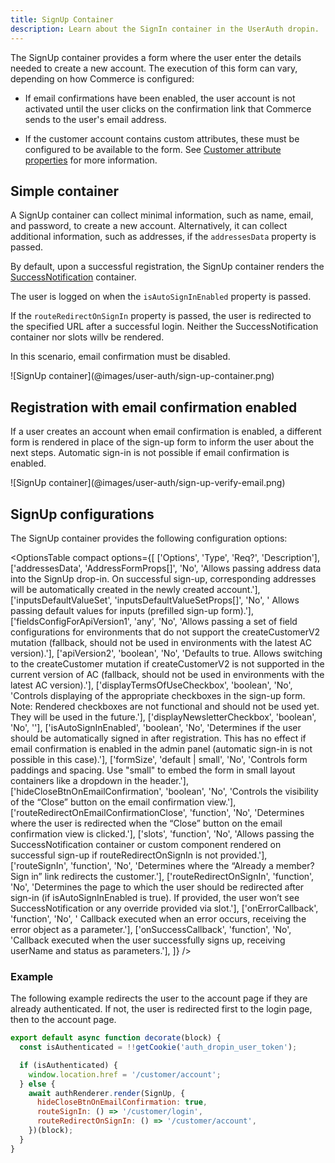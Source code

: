 ```yaml
---
title: SignUp Container
description: Learn about the SignIn container in the UserAuth dropin.
---
```



The SignUp container provides a form where the user enter the details needed to create a new account. The execution of this form can vary, depending on how Commerce is configured:

* If email confirmations have been enabled, the user account is not activated until the user clicks on the confirmation link that Commerce sends to the user's email address.

* If the customer account contains custom attributes, these must be configured to be available to the form. See [Customer attribute properties](https://experienceleague.adobe.com/en/docs/commerce-admin/customers/customer-accounts/attributes/attribute-properties) for more information.

## Simple container

A SignUp container can collect minimal information, such as name, email, and password, to create a new account. Alternatively, it can collect additional information, such as addresses, if the `addressesData` property is passed.

By default, upon a successful registration, the SignUp container renders the [SuccessNotification](https://experienceleague.adobe.com/developer/commerce/storefront/dropins/user-auth/containers/success-notification/) container. 

The user is logged on when the `isAutoSignInEnabled` property is passed.

If the `routeRedirectOnSignIn` property is passed, the user is redirected to the specified URL after a successful login. Neither the SuccessNotification container nor slots willv be rendered.

In this scenario, email confirmation must be disabled.

<Diagram caption="SignIn standard login container">
  ![SignUp container](@images/user-auth/sign-up-container.png)
</Diagram>

## Registration with email confirmation enabled

If a user creates an account when email confirmation is enabled, a different form is rendered in place of the sign-up form to inform the user about the next steps. Automatic sign-in is not possible if email confirmation is enabled.

<Diagram caption="SignIn standard login container">
  ![SignUp container](@images/user-auth/sign-up-verify-email.png)
</Diagram>

## SignUp configurations

The SignUp container provides the following configuration options:

<OptionsTable
    compact
    options={[
        ['Options', 'Type', 'Req?', 'Description'],
        ['addressesData', 'AddressFormProps[]', 'No', 'Allows passing address data into the SignUp drop-in. On successful sign-up, corresponding addresses will be automatically created in the newly created account.'],
        ['inputsDefaultValueSet', 'inputsDefaultValueSetProps[]', 'No', ' Allows passing default values for inputs (prefilled sign-up form).'],
        ['fieldsConfigForApiVersion1', 'any', 'No', 'Allows passing a set of field configurations for environments that do not support the createCustomerV2 mutation (fallback, should not be used in environments with the latest AC version).'],
        ['apiVersion2', 'boolean', 'No', 'Defaults to true. Allows switching to the createCustomer mutation if createCustomerV2 is not supported in the current version of AC (fallback, should not be used in environments with the latest AC version).'],
        ['displayTermsOfUseCheckbox', 'boolean', 'No', 'Controls displaying of the appropriate checkboxes in the sign-up form. Note: Rendered checkboxes are not functional and should not be used yet. They will be used in the future.'],
        ['displayNewsletterCheckbox', 'boolean', 'No', ''],
        ['isAutoSignInEnabled', 'boolean', 'No', 'Determines if the user should be automatically signed in after registration. This has no effect if email confirmation is enabled in the admin panel (automatic sign-in is not possible in this case).'],
        ['formSize', 'default | small', 'No', 'Controls form paddings and spacing. Use "small" to embed the form in small layout containers like a dropdown in the header.'],
        ['hideCloseBtnOnEmailConfirmation', 'boolean', 'No', 'Controls the visibility of the “Close” button on the email confirmation view.'],
        ['routeRedirectOnEmailConfirmationClose', 'function', 'No', 'Determines where the user is redirected when the “Close” button on the email confirmation view is clicked.'],
        ['slots', 'function', 'No', 'Allows passing the SuccessNotification container or custom component rendered on successful sign-up if routeRedirectOnSignIn is not provided.'],
        ['routeSignIn', 'function', 'No', 'Determines where the “Already a member? Sign in” link redirects the customer.'],
        ['routeRedirectOnSignIn', 'function', 'No', 'Determines the page to which the user should be redirected after sign-in (if isAutoSignInEnabled is true). If provided, the user won’t see SuccessNotification or any override provided via slot.'],
        ['onErrorCallback', 'function', 'No', ' Callback executed when an error occurs, receiving the error object as a parameter.'],
        ['onSuccessCallback', 'function', 'No', 'Callback executed when the user successfully signs up, receiving userName and status as parameters.'],
    ]}
/>

### Example

The following example redirects the user to the account page if they are already authenticated. If not, the user is redirected first to the login page, then to the account page.

```javascript
export default async function decorate(block) {
  const isAuthenticated = !!getCookie('auth_dropin_user_token');

  if (isAuthenticated) {
    window.location.href = '/customer/account';
  } else {
    await authRenderer.render(SignUp, {
      hideCloseBtnOnEmailConfirmation: true,
      routeSignIn: () => '/customer/login',
      routeRedirectOnSignIn: () => '/customer/account',
    })(block);
  }
}
